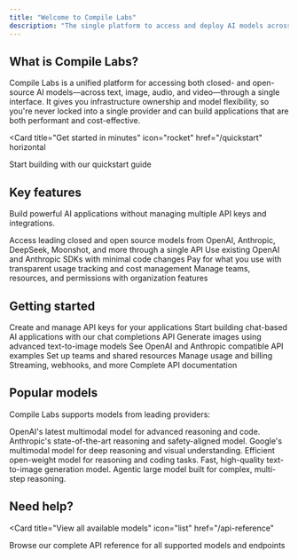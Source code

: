 ```yaml
---
title: "Welcome to Compile Labs"
description: "The single platform to access and deploy AI models across modalities."
---
```


## What is Compile Labs?

Compile Labs is a unified platform for accessing both closed- and open-source AI models—across text, image, audio, and video—through a single interface. It gives you infrastructure ownership and model flexibility, so you're never locked into a single provider and can build applications that are both performant and cost-effective.

<Card
  title="Get started in minutes"
  icon="rocket"
  href="/quickstart"
  horizontal
>
  Start building with our quickstart guide
</Card>

## Key features

Build powerful AI applications without managing multiple API keys and integrations.

<Columns cols={2}>
  <Card
    title="Unified API"
    icon="layer-group"
    href="/api-reference"
  >
    Access leading closed and open source models from OpenAI, Anthropic, DeepSeek, Moonshot, and more through a single API
  </Card>
  <Card
    title="OpenAI & Anthropic Compatible"
    icon="route"
    href="/examples"
  >
    Use existing OpenAI and Anthropic SDKs with minimal code changes
  </Card>
  <Card
    title="Usage-Based Billing"
    icon="credit-card"
    href="/billing"
  >
    Pay for what you use with transparent usage tracking and cost management
  </Card>
  <Card
    title="Organizations & Teams"
    icon="users"
    href="/organizations"
  >
    Manage teams, resources, and permissions with organization features
  </Card>
</Columns>

## Getting started

<Columns cols={2}>
  <Card
    title="API Keys"
    icon="key"
    href="/api-keys"
  >
    Create and manage API keys for your applications
  </Card>
  <Card
    title="Chat Completions"
    icon="comments"
    href="/modalities/chat-completions"
  >
    Start building chat-based AI applications with our chat completions API
  </Card>
  <Card
    title="Image Generation"
    icon="image"
    href="/modalities/image-generation"
  >
    Generate images using advanced text-to-image models
  </Card>
  <Card
    title="Examples"
    icon="code"
    href="/examples"
  >
    See OpenAI and Anthropic compatible API examples
  </Card>
  <Card
    title="Organizations"
    icon="users"
    href="/organizations"
  >
    Set up teams and shared resources
  </Card>
  <Card
    title="Billing"
    icon="credit-card"
    href="/billing"
  >
    Manage usage and billing
  </Card>
  <Card
    title="Features"
    icon="stream"
    href="/features/streaming"
  >
    Streaming, webhooks, and more
  </Card>
  <Card
    title="API Reference"
    icon="code"
    href="/api-reference"
  >
    Complete API documentation
  </Card>
</Columns>

## Popular models

Compile Labs supports models from leading providers:

<Columns cols={3}>
  <Card
    title="GPT-5 (OpenAI)"
    icon="star"
  >
    OpenAI's latest multimodal model for advanced reasoning and code.
  </Card>
  <Card
    title="Claude Sonnet 4.5 (Anthropic)"
    icon="brain"
  >
    Anthropic's state-of-the-art reasoning and safety-aligned model.
  </Card>
  <Card
    title="Gemini 2.5 Pro (Google)"
    icon="rocket"
  >
    Google's multimodal model for deep reasoning and visual understanding.
  </Card>
  <Card
    title="DeepSeek V3 (DeepSeek)"
    icon="fire"
  >
    Efficient open-weight model for reasoning and coding tasks.
  </Card>
  <Card
    title="Flux 1 Schnell (Black Forest Labs)"
    icon="image"
  >
    Fast, high-quality text-to-image generation model.
  </Card>
  <Card
    title="Kimi K2 (Moonshot AI)"
    icon="bolt"
  >
    Agentic large model built for complex, multi-step reasoning.
  </Card>
</Columns>

## Need help?

<Card
  title="View all available models"
  icon="list"
  href="/api-reference"
>
  Browse our complete API reference for all supported models and endpoints
</Card>

